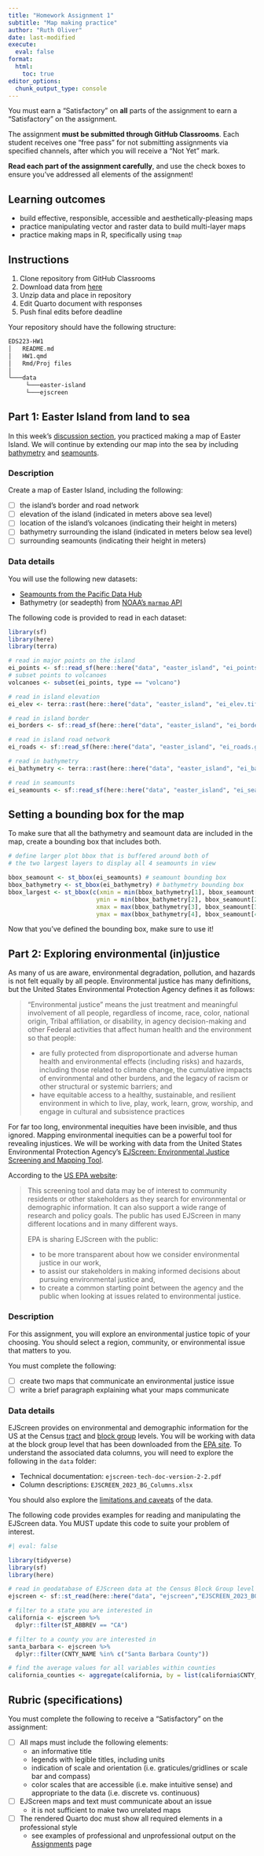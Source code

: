 ```yaml
---
title: "Homework Assignment 1"
subtitle: "Map making practice"
author: "Ruth Oliver"
date: last-modified
execute: 
  eval: false
format:
  html:
    toc: true
editor_options: 
  chunk_output_type: console
---
```


:::{.callout-important icon=true}

You must earn a "Satisfactory" on **all** parts of the assignment to earn a "Satisfactory" on the assignment.

The assignment **must be submitted through GitHub Classrooms**. Each student receives one "free pass" for not submitting assignments via specified channels, after which you will receive a "Not Yet" mark.

**Read each part of the assignment carefully**, and use the check boxes to ensure you've addressed all elements of the assignment!

:::

## Learning outcomes

- build effective, responsible, accessible and aesthetically-pleasing maps
- practice manipulating vector and raster data to build multi-layer maps
- practice making maps in R, specifically using `tmap`

## Instructions

1. Clone repository from GitHub Classrooms
2. Download data from [here](https://drive.google.com/file/d/1nG6Nj1bXfzQFOVMO8Km3eNy4SWu1YcIQ/view?usp=sharing)
3. Unzip data and place in repository
4. Edit Quarto document with responses
5. Push final edits before deadline

Your repository should have the following structure:

```md
EDS223-HW1
│   README.md
│   HW1.qmd
│   Rmd/Proj files    
│
└───data
     └───easter-island
     └───ejscreen
```



## Part 1: Easter Island from land to sea

In this week's [discussion section](../course-materials/discussions/week1-discussion.qmd), you practiced making a map of Easter Island. We will continue by extending our map into the sea by including [bathymetry](https://oceanservice.noaa.gov/facts/bathymetry.html) and [seamounts](https://oceanexplorer.noaa.gov/facts/seamounts.html#:~:text=A%20seamount%20is%20an%20underwater,meters%20taller%20than%20previously%20thought.).

### Description

Create a map of Easter Island, including the following:

- [ ] the island's border and road network
- [ ] elevation of the island (indicated in meters above sea level)
- [ ] location of the island's volcanoes (indicating their height in meters)
- [ ] bathymetry surrounding the island (indicated in meters below sea level)
- [ ] surrounding seamounts (indicating their height in meters)

### Data details

You will use the following new datasets:

- [Seamounts from the Pacific Data Hub](https://pacificdata.org/data/dataset/global-distribution-of-seamounts-and-knolls368d9116-7b6f-43b2-8933-0ab97d1a9e80)
- Bathymetry (or seadepth) from [NOAA's `marmap` API](https://cran.r-project.org/web/packages/marmap/index.html)

The following code is provided to read in each dataset:
```r
library(sf)
library(here)
library(terra)

# read in major points on the island
ei_points <- sf::read_sf(here::here("data", "easter_island", "ei_points.gpkg"))
# subset points to volcanoes
volcanoes <- subset(ei_points, type == "volcano")

# read in island elevation
ei_elev <- terra::rast(here::here("data", "easter_island", "ei_elev.tif"))

# read in island border
ei_borders <- sf::read_sf(here::here("data", "easter_island", "ei_border.gpkg"))

# read in island road network
ei_roads <- sf::read_sf(here::here("data", "easter_island", "ei_roads.gpkg"))

# read in bathymetry
ei_bathymetry <- terra::rast(here::here("data", "easter_island", "ei_bathy.tif"))

# read in seamounts
ei_seamounts <- sf::read_sf(here::here("data", "easter_island", "ei_seamounts.gpkg"))

```

:::{.callout-tip icon=true}
## Setting a bounding box for the map

To make sure that all the bathymetry and seamount data are included in the map, create a bounding box that includes both.

```r
# define larger plot bbox that is buffered around both of 
# the two largest layers to display all 4 seamounts in view 

bbox_seamount <- st_bbox(ei_seamounts) # seamount bounding box
bbox_bathymetry <- st_bbox(ei_bathymetry) # bathymetry bounding box
bbox_largest <- st_bbox(c(xmin = min(bbox_bathymetry[1], bbox_seamount[1]),
                         ymin = min(bbox_bathymetry[2], bbox_seamount[2]),
                         xmax = max(bbox_bathymetry[3], bbox_seamount[3]),
                         ymax = max(bbox_bathymetry[4], bbox_seamount[4])))

```

Now that you've defined the bounding box, make sure to use it!

:::

## Part 2: Exploring environmental (in)justice

As many of us are aware, environmental degradation, pollution, and hazards is not felt equally by all people. Environmental justice has many definitions, but the United States Environmental Protection Agency defines it as follows:

>“Environmental justice” means the just treatment and meaningful involvement of all people, regardless of income, race, color, national origin, Tribal affiliation, or disability, in agency decision-making and other Federal activities that affect human health and the environment so that people:
>
> - are fully protected from disproportionate and adverse human health and environmental effects (including risks) and hazards, including those related to climate change, the cumulative impacts of environmental and other burdens, and the legacy of racism or other structural or systemic barriers; and
> - have equitable access to a healthy, sustainable, and resilient environment in which to live, play, work, learn, grow, worship, and engage in cultural and subsistence practices

For far too long, environmental inequities have been invisible, and thus ignored. Mapping environmental inequities can be a powerful tool for revealing injustices. We will be working with data from the United States Environmental Protection Agency's [EJScreen: Environmental Justice Screening and Mapping Tool](https://www.epa.gov/ejscreen).

According to the [US EPA website](https://www.epa.gov/ejscreen/purposes-and-uses-ejscreen):

>This screening tool and data may be of interest to community residents or other stakeholders as they search for environmental or demographic information. It can also support a wide range of research and policy goals. The public has used EJScreen in many different locations and in many different ways.
>
>EPA is sharing EJScreen with the public:
>
> - to be more transparent about how we consider environmental justice in our work,  
> - to assist our stakeholders in making informed decisions about pursuing environmental justice and,   
> - to create a common starting point between the agency and the public when looking at issues related to environmental justice.

### Description

For this assignment, you will explore an environmental justice topic of your choosing. You should select a region, community, or environmental issue that matters to you.

You must complete the following:

- [ ] create two maps that communicate an environmental justice issue
- [ ] write a brief paragraph explaining what your maps communicate

### Data details

EJScreen provides on environmental and demographic information for the US at the Census [tract](https://en.wikipedia.org/wiki/Census_tract) and [block group](https://en.wikipedia.org/wiki/Census_block_group) levels. You will be working with data at the block group level that has been downloaded from the [EPA site](https://www.epa.gov/ejscreen/download-ejscreen-data). To understand the associated data columns, you will need to explore the following in the `data` folder:

- Technical documentation: `ejscreen-tech-doc-version-2-2.pdf`
- Column descriptions: `EJSCREEN_2023_BG_Columns.xlsx`

You should also explore the [limitations and caveats](https://www.epa.gov/ejscreen/limitations-and-caveats-using-ejscreen) of the data.

The following code provides examples for reading and manipulating the EJScreen data. You MUST update this code to suite your problem of interest.

```r
#| eval: false

library(tidyverse)
library(sf)
library(here)

# read in geodatabase of EJScreen data at the Census Block Group level
ejscreen <- sf::st_read(here::here("data", "ejscreen","EJSCREEN_2023_BG_StatePct_with_AS_CNMI_GU_VI.gdb")) 

# filter to a state you are interested in
california <- ejscreen %>%
  dplyr::filter(ST_ABBREV == "CA") 

# filter to a county you are interested in
santa_barbara <- ejscreen %>%
  dplyr::filter(CNTY_NAME %in% c("Santa Barbara County"))

# find the average values for all variables within counties
california_counties <- aggregate(california, by = list(california$CNTY_NAME), FUN = mean)

```


## Rubric (specifications)

You must complete the following to receive a "Satisfactory" on the assignment:

- [ ] All maps must include the following elements:
  - an informative title
  - legends with legible titles, including units
  - indication of scale and orientation (i.e. graticules/gridlines or scale bar and compass)
  - color scales that are accessible (i.e. make intuitive sense) and appropriate to the data (i.e. discrete vs. continuous)
- [ ] EJScreen maps and text must communicate about an issue
  - it is not sufficient to make two unrelated maps
- [ ] The rendered Quarto doc must show all required elements in a professional style
  - see examples of professional and unprofessional output on the [Assignments](../assignments.qmd) page


